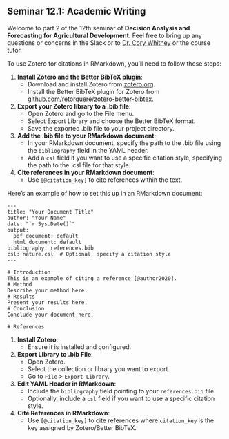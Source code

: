 ## Seminar 12.1: Academic Writing {#writing} 
<!-- [Academic writing part 2](#citations) -->

Welcome to part 2 of the 12th seminar of **Decision Analysis and Forecasting for Agricultural Development**. Feel free to bring up any questions or concerns in the Slack or to [Dr. Cory Whitney](mailto:cory.whitney@uni-bonn.de?subject=[Seminar_10]%20Decision%20Analysis%20Lecture) or the course tutor.

To use Zotero for citations in RMarkdown, you'll need to follow these steps:

1. **Install Zotero and the Better BibTeX plugin**:
    - Download and install Zotero from [zotero.org](https://www.zotero.org/).
    - Install the Better BibTeX plugin for Zotero from [github.com/retorquere/zotero-better-bibtex](https://github.com/retorquere/zotero-better-bibtex).
    
2. **Export your Zotero library to a .bib file**:
    - Open Zotero and go to the File menu.
    - Select Export Library and choose the Better BibTeX format.
    - Save the exported .bib file to your project directory.
    
3. **Add the .bib file to your RMarkdown document**:
    - In your RMarkdown document, specify the path to the .bib file using the `bibliography` field in the YAML header.
    - Add a `csl` field if you want to use a specific citation style, specifying the path to the .csl file for that style.
    
4. **Cite references in your RMarkdown document**:
    - Use `[@citation_key]` to cite references within the text.
    
Here's an example of how to set this up in an RMarkdown document:


```
---
title: "Your Document Title"
author: "Your Name"
date: "`r Sys.Date()`"
output:
  pdf_document: default
  html_document: default
bibliography: references.bib
csl: nature.csl  # Optional, specify a citation style
---

# Introduction
This is an example of citing a reference [@author2020].
# Method
Describe your method here.
# Results
Present your results here.
# Conclusion
Conclude your document here.

# References

```

1. **Install Zotero**:
    - Ensure it is installed and configured.

2. **Export Library to .bib File**:
    - Open Zotero.
    - Select the collection or library you want to export.
    - Go to `File` > `Export Library`.
    
3. **Edit YAML Header in RMarkdown**:
    - Include the `bibliography` field pointing to your `references.bib` file.
    - Optionally, include a `csl` field if you want to use a specific citation style.

4. **Cite References in RMarkdown**:
    - Use `[@citation_key]` to cite references where `citation_key` is the key assigned by Zotero/Better BibTeX.
    
